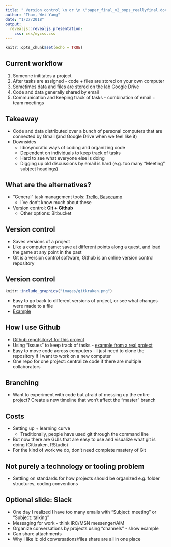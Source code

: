 ```yaml
---
title: " Version control \n or \n \"paper_final_v2_oops_reallyfinal.docx\" no more"
author: "Tham, Wei Yang"
date: "1/27/2018"
output: 
  revealjs::revealjs_presentation:
    css: css/mycss.css
---
```


```r
knitr::opts_chunk$set(echo = TRUE)
```

## Current workflow

1. Someone inititates a project
1. After tasks are assigned - code + files are stored on your own computer
1. Sometimes data and files are stored on the lab Google Drive 
1. Code and data generally shared by email
1. Communication and keeping track of tasks - combination of email + team meetings

## Takeaway

- Code and data distributed over a bunch of personal computers that are connected by Gmail (and Google Drive when we feel like it) 
- Downsides
    + Idiosyncratic ways of coding and organizing code
    + Dependent on individuals to keep track of tasks
    + Hard to see what everyone else is doing
    + Digging up old discussions by email is hard (e.g. too many "Meeting" subject headings)
    
## What are the alternatives?

- "General" task management tools: [Trello](https://trello.com/), [Basecamp](https://basecamp.com/how-it-works)
    + I've don't know much about these
- Version control: **Git + Github**
    + Other options: Bitbucket
    
## Version control
- Saves versions of a project
- Like a computer game: save at different points along a quest, and load the game at any point in the past
- Git is a version control software, Github is an online version control repository

## Version control

```r
knitr::include_graphics("images/gitkraken.png")
```

- Easy to go back to different versions of project, or see what changes were made to a file
- [Example](https://github.com/weiyangtham/stem_cells/commits/master/paper.Rmd)

## How I use Github
- [Github repo(sitory) for this project](https://github.com/weiyangtham/github_demo)
- Using "Issues" to keep track of tasks - [example from a real project](https://github.com/weiyangtham/spillovers_studysections/issues)
- Easy to move code across computers - I just need to clone the repository if I want to work on a new computer 
- One repo for one project: centralize code if there are multiple collaborators

## Branching
- Want to experiment with code but afraid of messing up the entire project? Create a new timeline that won't affect the "master" branch

## Costs
- Setting up + learning curve
    + Traditionally, people have used git through the command line
- But now there are GUIs that are easy to use and visualize what git is doing (Gitkraken, RStudio)
- For the kind of work we do, don't need complete mastery of Git

## Not purely a technology or tooling problem
- Settling on standards for how projects should be organized e.g. folder structures, coding conventions

## Optional slide: Slack
- One day I realized I have too many emails with "Subject: meeting" or "Subject: talking"
- Messaging for work - think IRC/MSN messenger/AIM
- Organize conversations by projects using "channels" - show example 
- Can share attachments 
- Why I like it: old conversations/files share are all in one place 

